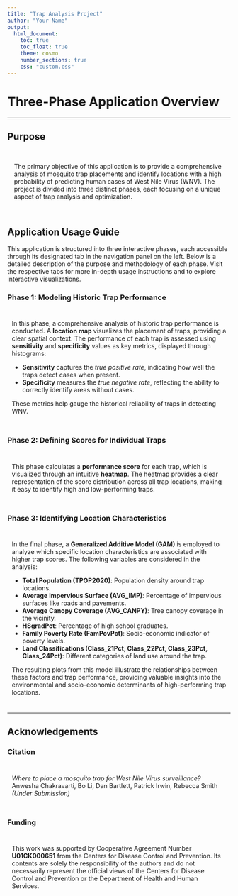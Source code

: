 ```yaml
---
title: "Trap Analysis Project"
author: "Your Name"
output: 
  html_document:
    toc: true
    toc_float: true
    theme: cosmo
    number_sections: true
    css: "custom.css"
---
```


# **Three-Phase Application Overview**

---

## Purpose

<div style="padding: 15px; border-radius: 5px;">
The primary objective of this application is to provide a comprehensive analysis of mosquito trap placements and identify locations with a high probability of predicting human cases of West Nile Virus (WNV). The project is divided into three distinct phases, each focusing on a unique aspect of trap analysis and optimization.
</div>

## Application Usage Guide

This application is structured into three interactive phases, each accessible through its designated tab in the navigation panel on the left. Below is a detailed description of the purpose and methodology of each phase. Visit the respective tabs for more in-depth usage instructions and to explore interactive visualizations.

### **Phase 1: Modeling Historic Trap Performance**

<div style="padding: 10px;border-radius: 8px;">
In this phase, a comprehensive analysis of historic trap performance is conducted. A **location map** visualizes the placement of traps, providing a clear spatial context. The performance of each trap is assessed using **sensitivity** and **specificity** values as key metrics, displayed through histograms:

- **Sensitivity** captures the *true positive rate*, indicating how well the traps detect cases when present.
- **Specificity** measures the *true negative rate*, reflecting the ability to correctly identify areas without cases.

These metrics help gauge the historical reliability of traps in detecting WNV.
</div>

### **Phase 2: Defining Scores for Individual Traps**

<div style="padding: 10px;  border-radius: 8px;">
This phase calculates a **performance score** for each trap, which is visualized through an intuitive **heatmap**. The heatmap provides a clear representation of the score distribution across all trap locations, making it easy to identify high and low-performing traps.
</div>

### **Phase 3: Identifying Location Characteristics**

<div style="padding: 10px;  border-radius: 8px;">
In the final phase, a **Generalized Additive Model (GAM)** is employed to analyze which specific location characteristics are associated with higher trap scores. The following variables are considered in the analysis:

- **Total Population (TPOP2020)**: Population density around trap locations.
- **Average Impervious Surface (AVG_IMP)**: Percentage of impervious surfaces like roads and pavements.
- **Average Canopy Coverage (AVG_CANPY)**: Tree canopy coverage in the vicinity.
- **HSgradPct**: Percentage of high school graduates.
- **Family Poverty Rate (FamPovPct)**: Socio-economic indicator of poverty levels.
- **Land Classifications (Class_21Pct, Class_22Pct, Class_23Pct, Class_24Pct)**: Different categories of land use around the trap.

The resulting plots from this model illustrate the relationships between these factors and trap performance, providing valuable insights into the environmental and socio-economic determinants of high-performing trap locations.
</div>

---

## **Acknowledgements**

### Citation
<div style="padding: 10px;  border-radius: 5px;">
*Where to place a mosquito trap for West Nile Virus surveillance?*  
Anwesha Chakravarti, Bo Li, Dan Bartlett, Patrick Irwin, Rebecca Smith  
*(Under Submission)*
</div>

### Funding
<div style="padding: 10px;  border-radius: 5px;">
This work was supported by Cooperative Agreement Number **U01CK000651** from the Centers for Disease Control and Prevention. Its contents are solely the responsibility of the authors and do not necessarily represent the official views of the Centers for Disease Control and Prevention or the Department of Health and Human Services.
</div>
